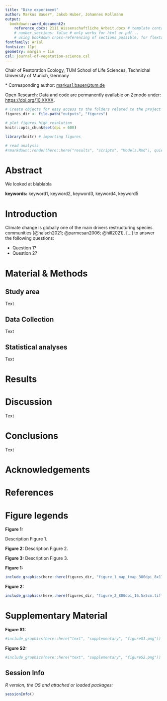 ```yaml
---
title: "Dike experiment"
author: Markus Bauer*, Jakob Huber, Johannes Kollmann
output:
  bookdown::word_document2:
    reference_docx: 2111_Wissenschaftliche_Arbeit.docx # template containing the formatting you want to have in your knitted word document
    # number_sections: false # only works for html or pdf...
    # using bookdown cross-referencing of sections possible, for flextable with pictures: officedown::rdocx_document
fontfamily: Arial
fontsize: 11pt
geometry: margin = 1in
csl: journal-of-vegetation-science.csl
---
```


Chair of Restoration Ecology, TUM School of Life Sciences, Technichal University of Munich, Germany

\* Corresponding author: [markus1.bauer\@tum.de](mailto:markus1.bauer@tum.de){.email}

Open Research: Data and code are permanently available on Zenodo under: <https://doi.org/10.XXXX>.

\clearpage

\newpage

```r
# Create objects for easy access to the folders related to the project
figures_dir <- file.path("outputs", "figures")

# plot figures high resolution
knitr::opts_chunk$set(dpi = 600)

library(knitr) # importing figures

# read analysis
#rmarkdown::render(here::here("results", "scripts", "Models.Rmd"), quiet = TRUE) # quiet to not get text from rendering
```

# Abstract {.unnumbered}

We looked at blablabla

**keywords:** keyword1, keyword2, keyword3, keyword4, keyword5

# Introduction {.unnumbered}

Climate change is globally one of the main drivers restructuring species communities [@halsch2021; @parmesan2006; @hill2021]. [...] to answer the following questions:

-   Question 1?
-   Question 2?

# Material & Methods {.unnumbered}

## Study area {.unnumbered}

Text

## Data Collection {.unnumbered}

Text

## Statistical analyses {.unnumbered}

Text

# Results {.unnumbered}


# Discussion {.unnumbered}

Text

# Conclusions

Text

# Acknowledgements {.unnumbered}

# References {.unnumbered}

::: {#refs}
:::

\clearpage

\newpage

# Figure legends {.unnumbered}

**Figure 1:**

Description Figure 1.

**Figure 2:** Description Figure 2.

**Figure 3:** Description Figure 3.

\clearpage

\newpage

**Figure 1:**

```r
include_graphics(here::here(figures_dir, "figure_1_map_tmap_300dpi_8x11cm.tiff"))
```

\clearpage

\newpage

**Figure 2:**

```r
include_graphics(here::here(figures_dir, "figure_2_800dpi_16.5x5cm.tiff"))
```

\clearpage

\newpage

# Supplementary Material {.unnumbered}

**Figure S1:**

```r
#include_graphics(here::here("text", "supplementary", "figureS1.png"))
```

\clearpage

\newpage

**Figure S2:**

```r
#include_graphics(here::here("text", "supplementary", "figureS2.png"))
```

\clearpage

\newpage

## Session Info

*R version, the OS and attached or loaded packages:*

```r
sessionInfo()
```
